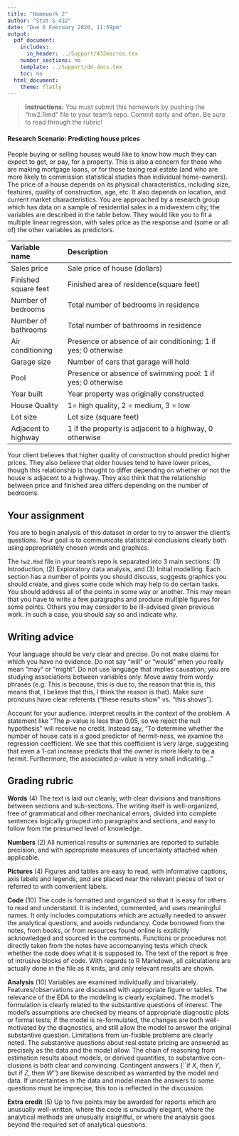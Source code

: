 ```yaml
---
title: "Homework 2"
author: "Stat-S 432"
date: "Due 6 February 2020, 11:59pm"
output:
  pdf_document:
    includes:
      in_header: ../Support/432macros.tex
    number_sections: no
    template: ../Support/dm-docs.tex
    toc: no
  html_document:
    theme: flatly
---
```


>  __Instructions:__ You must submit this homework by pushing the "hw2.Rmd" file to your team's repo. Commit early and often. Be sure to read through the rubric!

#### Research Scenario: Predicting house prices 

People buying or selling houses would like to know how much they can expect to get, or
pay, for a property. This is also a concern for those who are making
mortgage loans, or for those taxing real estate (and who are more
likely to commission statistical studies than individual
home-owners). The price of a house depends on its physical
characteristics, including size, features, quality of construction,
age, etc. It also depends on location, and current market
characteristics. You are approached by a research group which has
data  on a sample of residential sales in a midwestern city; the 
variables are described in the table below. They would like you to fit a
multiple linear regression, with sales price as the response and (some or all of) the
other variables as predictors. 

|Variable name | Description |
|:----------------------|:-----------------------------------------------------------------|
| Sales price | Sale price of house (dollars) |
| Finished square feet  |	Finished area of residence(square feet) |
| Number of bedrooms 	|	Total number of bedrooms in residence |
| Number of bathrooms | Total number of bathrooms in residence |
| Air conditioning 	|	Presence or absence of air conditioning: 1 if yes; 0 otherwise |
| Garage size	 |	 Number of cars that garage will hold	|
| Pool	|	Presence or absence of swimming pool: 1 if yes; 0 otherwise	|
| Year built	|	 Year property was originally constructed	|
| House Quality	|	1= high quality, 2 = medium, 3 = low	|
| Lot size	|	Lot size (square feet)	|
| Adjacent to highway  | 1 if the property is adjacent to a highway, 0 otherwise |

Your client believes that higher quality of construction should
predict higher prices. They also believe that older houses tend to
have lower prices, though this relationship is thought to differ
depending on whether or not the house is adjacent to a highway. They
also think that the relationship between price and finished area
differs depending on the number of bedrooms. 

## Your assignment

You are to begin analysis of this dataset in order to try to answer the client's
questions. Your goal is to communicate statistical conclusions clearly both
using appropriately chosen words and graphics.

The `hw2.Rmd` file in your team's repo is separated into 3 main sections: (1)
Introduction, (2) Exploratory data analysis, and (3) Initial modelling. Each section
has a number of points you should discuss, suggests graphics you should create, and 
gives some code which may help to do certain tasks. You should address all of the 
points in some way or another. This may mean that you have to write a few paragraphs and
produce multiple figures for some points. Others you may consider to be ill-advised
given previous work. In such a case, you should say so and indicate why.

## Writing advice

Your language should be very clear and precise. Do not make claims for
which you have no evidence. Do not say "will" or "would" when you
really mean "may" or "might". Do not use language that implies
causation; you are studying associations between variables only. Move
away from wordy phrases (e.g: This is because, this is due to, the
reason that this is, this means that, I believe that this, I think the
reason is that). Make sure pronouns have clear referents ("these
results show" vs. "this shows").

Account for your audience. Interpret results in
the context of the problem. A statement like "The $p$-value is less
than 0.05, so we reject the null hypothesis" will receive no
credit. Instead say, "To determine whether the number of house
cats is a good predictor of hermit-ness, we examine the regression
coefficient. We see that this coefficient is very large, suggesting
that even a 1-cat increase predicts that the owner is more likely to be a
hermit. Furthermore, the associated $p$-value is very small indicating..."

## Grading rubric

__Words__ (4) The text is laid out cleanly, with clear divisions
and transitions between sections and sub-sections. The writing itself
is well-organized, free of grammatical and other mechanical errors,
divided into complete sentences logically grouped into paragraphs and
sections, and easy to follow from the presumed level of knowledge. 

__Numbers__ (2) All numerical results or summaries are reported to
suitable precision, and with appropriate measures of uncertainty
attached when applicable. 

__Pictures__ (4) Figures and tables are easy to read, with
informative captions, axis labels and legends, and are placed near the
relevant pieces of text or referred to with convenient labels. 

__Code__ (10) The code is formatted and organized so that it is easy
for others to read and understand. It is indented, commented, and uses
meaningful names. It only includes computations which are actually
needed to answer the analytical questions, and avoids redundancy. Code
borrowed from the notes, from books, or from resources found online is
explicitly acknowledged and sourced in the comments. Functions or
procedures not directly taken from the notes have accompanying tests
which check whether the code does what it is supposed to. The text of
the report is free of intrusive blocks of code. With regards to R Markdown,
all calculations are actually done in the file as it knits, and only
relevant results are shown.

__Analysis__ (10) Variables are examined
individually and bivariately. Features/observations are discussed with
appropriate figure or tables. The relevance of the EDA to the modeling
is clearly explained. The  model's
formulation is clearly related to the substantive questions of
interest. The model's assumptions are checked by means of appropriate
diagnostic plots or formal tests; if the model is re-formulated, the
changes are both well-motivated by the diagnostics, and still allow
the model to answer the original substantive question. Limitations
from un-fixable problems are clearly noted. The substantive questions about real estate
pricing are answered as precisely as the data and the model
allow. The chain of reasoning from estimation results about models, or
derived quantities, to substantive con- clusions is both clear and
convincing. Contingent answers (``if $X$, then $Y$, but if $Z$, then $W$'') are
likewise described as warranted by the model and data. If
uncertainties in the data and model mean the answers to some questions
must be imprecise, this too is reflected in the discussion. 

__Extra credit__ (5) Up to five points may be awarded for reports
which are unusually well-written, where the code is unusually elegant,
where the analytical methods are unusually insightful, or where the
analysis goes beyond the required set of analytical questions. 

